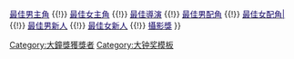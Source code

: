 {{Navbox
|name    = 大鐘獎最佳男主角
|title   = [[大鐘獎|<span style="color: #06426d ">大鐘獎</span>]]最佳男主角
|bodyclass = hlist
|titlestyle = background: #b26b86; color:#06426d;
|groupstyle = background: #b26b86; color:#06426d;

|group1 = 1960年代
|list1 = 
* 1962 {{link-ko|申榮均|신영균 (배우)}}
* 1963 {{link-ko|申榮均|신영균 (배우)}}
* 1964 {{link-ko|金勝鎬|김승호}}
* 1965 {{link-ko|申榮均|신영균 (배우)}}
* 1966 {{link-ko|金振奎|김진규 (배우)}}
* 1967 {{link-ko|朴魯植|박노식}}
* 1968 {{link-ko|申星一|강신성일}}
* 1969 空缺
|group2 = 1970年代
|list2 = 
* 1970 空缺
* 1971 {{link-ko|张东辉 (演员)|장동휘|张东辉}}
* 1972 {{Link-ko|黃海 (韓國演員)|황해 (배우)|黃海}}
* 1973 [[南宫遠]]
* 1974 [[朴根瀅]]
* 1975 {{link-ko|河明中|하명중}}
* 1976 {{link-ko|申一龍|신일룡}}
* 1977 {{link-ko|金振奎|김진규 (배우)}}
* 1978 {{link-ko|河明中|하명중}}
* 1979 [[崔佛岩]]

|group3 = 1980年代
|list3 =
* 1980 {{link-ko|李大根 (演員)|이대근|李大根}}
* 1981 [[南宫遠]]
* 1982 [[安聖基]]
* 1983 [[安聖基]]
* 1984 {{link-ko|尹一峰|윤일봉}}
* 1985 [[安聖基]]
* 1986 {{link-ko|李瑩河|이영하 (배우)}}
* 1987 {{link-ko|李瑩河|이영하 (배우)}}
* 1988 停辦
* 1989 [[李德华|李德華]]

|group4 = 1990年代
|list4 = 
* 1990 {{link-ko|申星一|강신성일}}
* 1991 {{link-ko|李瑩河|이영하 (배우)}}
* 1992 [[李德华|李德華]]
* 1993 [[李德华|李德華]]
* 1994 [[安聖基]]、[[朴重勳]]
* 1995 [[金甲洙]]
* 1996 [[崔民秀]]
* 1997 [[韓石圭]]
* 1998 停辦
* 1999 [[崔岷植]]

|group5 = 2000年代
|list5 = 
* 2000 [[崔民秀]]
* 2001 [[宋康昊]]
* 2002 [[薛耿求]]
* 2003 [[宋康昊]]
* 2004 [[崔岷植]]
* 2005 [[曹承佑]]
* 2006 [[甘宇成]]
* 2007 [[安聖基]]
* 2008 [[金允錫]]
* 2009 [[金明民]]

|group6 = 2010年代
|list6 = 
* 2010 [[元斌]]
* 2011 [[朴海日]]
* 2012 [[李炳憲]]
* 2013 [[柳承龍]]、[[宋康昊]]
* 2014 [[崔岷植]]
* 2015 [[黃晸珉]]
* 2016 [[李炳憲]]
* 2017 [[薛耿求]]
* 2018 [[黃晸珉]]、[[李聖旻]]
* 2019 停辦

|group7 = 2020年代
|list7 = 
* 2020 [[李炳憲]]

|belowstyle = background: #b26b86
|below =  <span style="font-size:smaller;">[[Template:大鐘獎最佳電影|<span style="color:#100363">最佳電影</span>]] {{!}} [[Template:大鐘獎最佳男主角|<span style="color:#100363">最佳男主角</span>]] {{!}} [[Template:大鐘獎最佳女主角|<span style="color:#100363">最佳女主角</span>]] {{!}} [[Template:大鐘獎最佳導演|<span style="color:#100363">最佳導演</span>]] {{!}} [[Template:大鐘獎最佳男配角|<span style="color:#100363">最佳男配角</span>]] {{!}} [[Template:大鐘獎最佳女配角|<span style="color:#100363">最佳女配角|</span>]] {{!}} [[Template:大鐘獎最佳男新人|<span style="color:#100363">最佳男新人</span>]] {{!}} [[Template:大鐘獎最佳女新人|<span style="color:#100363">最佳女新人</span>]] {{!}} [[Template:大鐘獎攝影獎|<span style="color:#100363">攝影獎</span>]]</span>
}}<includeonly>[[Category:大鐘獎獲獎者]]</includeonly><noinclude>
[[Category:大钟奖模板]]
</noinclude>